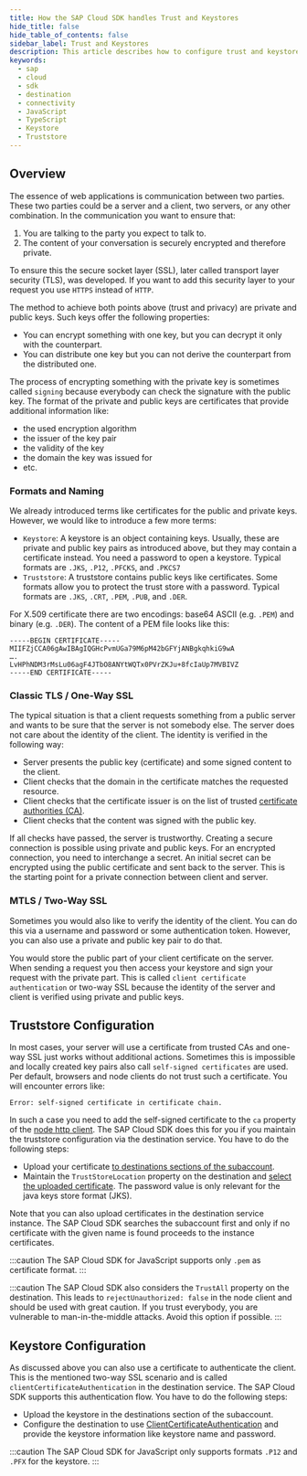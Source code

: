 ```yaml
---
title: How the SAP Cloud SDK handles Trust and Keystores
hide_title: false
hide_table_of_contents: false
sidebar_label: Trust and Keystores
description: This article describes how to configure trust and keystores in the SAP Business Technology Platform and how the SAP Cloud SDK handles them.
keywords:
  - sap
  - cloud
  - sdk
  - destination
  - connectivity
  - JavaScript
  - TypeScript
  - Keystore
  - Truststore
---
```


## Overview

The essence of web applications is communication between two parties.
These two parties could be a server and a client, two servers, or any other combination.
In the communication you want to ensure that:

1. You are talking to the party you expect to talk to.
2. The content of your conversation is securely encrypted and therefore private.

To ensure this the secure socket layer (SSL), later called transport layer security (TLS), was developed.
If you want to add this security layer to your request you use `HTTPS` instead of `HTTP`.

The method to achieve both points above (trust and privacy) are private and public keys.
Such keys offer the following properties:

- You can encrypt something with one key, but you can decrypt it only with the counterpart.
- You can distribute one key but you can not derive the counterpart from the distributed one.

The process of encrypting something with the private key is sometimes called `signing` because everybody can check the signature with the public key.
The format of the private and public keys are certificates that provide additional information like:

- the used encryption algorithm
- the issuer of the key pair
- the validity of the key
- the domain the key was issued for
- etc.

### Formats and Naming

We already introduced terms like certificates for the public and private keys.
However, we would like to introduce a few more terms:

- `Keystore`: A keystore is an object containing keys.
  Usually, these are private and public key pairs as introduced above, but they may contain a certificate instead.
  You need a password to open a keystore.
  Typical formats are `.JKS`, `.P12`, `.PFCKS`, and `.PKCS7`
- `Truststore`: A truststore contains public keys like certificates.
  Some formats allow you to protect the trust store with a password.
  Typical formats are `.JKS`, `.CRT`, `.PEM`, `.PUB`, and `.DER`.

For X.509 certificate there are two encodings: base64 ASCII (e.g. `.PEM`) and binary (e.g. `.DER`).
The content of a PEM file looks like this:

```
-----BEGIN CERTIFICATE-----
MIIFZjCCA06gAwIBAgIQGHcPvmUGa79M6pM42bGFYjANBgkqhkiG9wA
….
LvHPhNDM3rMsLu06agF4JTbO8ANYtWQTx0PVrZKJu+8fcIaUp7MVBIVZ
-----END CERTIFICATE-----
```

### Classic TLS / One-Way SSL

The typical situation is that a client requests something from a public server and wants to be sure that the server is not somebody else.
The server does not care about the identity of the client.
The identity is verified in the following way:

- Server presents the public key (certificate) and some signed content to the client.
- Client checks that the domain in the certificate matches the requested resource.
- Client checks that the certificate issuer is on the list of trusted [certificate authorities (CA)](https://en.wikipedia.org/wiki/Certificate_authority).
- Client checks that the content was signed with the public key.

If all checks have passed, the server is trustworthy.
Creating a secure connection is possible using private and public keys.
For an encrypted connection, you need to interchange a secret.
An initial secret can be encrypted using the public certificate and sent back to the server.
This is the starting point for a private connection between client and server.

### MTLS / Two-Way SSL

Sometimes you would also like to verify the identity of the client.
You can do this via a username and password or some authentication token.
However, you can also use a private and public key pair to do that.

You would store the public part of your client certificate on the server.
When sending a request you then access your keystore and sign your request with the private part.
This is called `client certificate authentication` or two-way SSL because the identity of the server and client is verified using private and public keys.

## Truststore Configuration

In most cases, your server will use a certificate from trusted CAs and one-way SSL just works without additional actions.
Sometimes this is impossible and locally created key pairs also call `self-signed certificates` are used.
Per default, browsers and node clients do not trust such a certificate.
You will encounter errors like:

```
Error: self-signed certificate in certificate chain.
```

In such a case you need to add the self-signed certificate to the `ca` property of the [node http client](https://nodejs.org/api/tls.html#tlscreatesecurecontextoptions).
The SAP Cloud SDK does this for you if you maintain the truststore configuration via the destination service.
You have to do the following steps:

- Upload your certificate [to destinations sections of the subaccount](https://help.sap.com/docs/CP_CONNECTIVITY/cca91383641e40ffbe03bdc78f00f681/df1bb55a526942b9bee78fea2ebb3162.html).
- Maintain the `TrustStoreLocation` property on the destination and [select the uploaded certificate](https://help.sap.com/docs/CP_CONNECTIVITY/b865ed651e414196b39f8922db2122c7/3f1247537c1a4f069235ee63633659c5.html).
  The password value is only relevant for the java keys store format (JKS).

Note that you can also upload certificates in the destination service instance.
The SAP Cloud SDK searches the subaccount first and only if no certificate with the given name is found proceeds to the instance certificates.

:::caution
The SAP Cloud SDK for JavaScript supports only `.pem` as certificate format.
:::

:::caution
The SAP Cloud SDK also considers the `TrustAll` property on the destination.
This leads to `rejectUnauthorized: false` in the node client and should be used with great caution.
If you trust everybody, you are vulnerable to man-in-the-middle attacks.
Avoid this option if possible.
:::

## Keystore Configuration

As discussed above you can also use a certificate to authenticate the client.
This is the mentioned two-way SSL scenario and is called `clientCertificateAuthentication` in the destination service.
The SAP Cloud SDK supports this authentication flow.
You have to do the following steps:

- Upload the keystore in the destinations section of the subaccount.
- Configure the destination to use [ClientCertificateAuthentication](https://help.sap.com/docs/CP_CONNECTIVITY/cca91383641e40ffbe03bdc78f00f681/4e13a04147314e8e9e54321f25d93fdc.html) and provide the keystore information like keystore name and password.

:::caution
The SAP Cloud SDK for JavaScript only supports formats `.P12` and `.PFX` for the keystore.
:::
